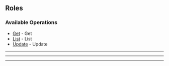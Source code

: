 
## Roles

### Available Operations

* [Get](/python/roles/get) - Get
* [List](/python/roles/list) - List
* [Update](/python/roles/update) - Update

---
<Get />

---
<List />

---
<Update />
